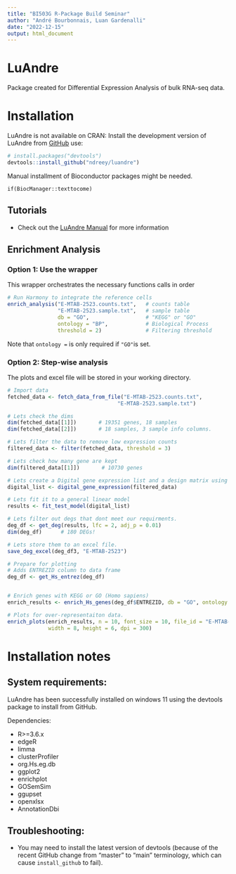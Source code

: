 ```yaml
---
title: "BI503G R-Package Build Seminar"
author: "André Bourbonnais, Luan Gardenalli"
date: "2022-12-15"
output: html_document
---
```


<!-- README.md is generated from README.Rmd. Please edit that file -->


# LuAndre
<!-- badges: start -->
<!-- badges: end -->

Package created for Differential Expression Analysis of bulk RNA-seq data.



# Installation

LuAndre is not available on CRAN:
Install the development version of LuAndre from [GitHub](https://github.com/ndreey/luandre) use:

``` r
# install.packages("devtools")
devtools::install_github("ndreey/luandre")
```
Manual installment of Bioconductor packages might be needed.

```
if(BiocManager::texttocome)
```


## Tutorials

* Check out the [LuAndre Manual](link) for more information


## Enrichment Analysis

### Option 1: Use the wrapper

This wrapper orchestrates the necessary functions calls in order 

```r
# Run Harmony to integrate the reference cells
enrich_analysis("E-MTAB-2523.counts.txt",   # counts table
                "E-MTAB-2523.sample.txt",   # sample table
                db = "GO",                  # "KEGG" or "GO"
                ontology = "BP",            # Biological Process
                threshold = 2)              # Filtering threshold

```
Note that `ontology = ` is only required if `"GO"`is set.

### Option 2: Step-wise analysis
The plots and excel file will be stored in your working directory.

```r
# Import data
fetched_data <- fetch_data_from_file("E-MTAB-2523.counts.txt",
                                   "E-MTAB-2523.sample.txt")

# Lets check the dims
dim(fetched_data[[1]])       # 19351 genes, 18 samples
dim(fetched_data[[2]])       # 18 samples, 3 sample info columns.

# Lets filter the data to remove low expression counts
filtered_data <- filter(fetched_data, threshold = 3)

# Lets check how many gene are kept
dim(filtered_data[[1]])       # 10730 genes

# Lets create a Digital gene expression list and a design matrix using data3
digital_list <- digital_gene_expression(filtered_data)

# Lets fit it to a general linear model
results <- fit_test_model(digital_list)

# Lets filter out degs that dont meet our requirments.
deg_df <- get_deg(results, lfc = 2, adj_p = 0.01)
dim(deg_df)      # 180 DEGs!

# Lets store them to an excel file.
save_deg_excel(deg_df3, "E-MTAB-2523")

# Prepare for plotting
# Adds ENTREZID column to data frame
deg_df <- get_Hs_entrez(deg_df)


# Enrich genes with KEGG or GO (Homo sapiens)
enrich_results <- enrich_Hs_genes(deg_df$ENTREZID, db = "GO", ontology = "BP")

# Plots for over-representaiton data.
enrich_plots(enrich_results, n = 10, font_size = 10, file_id = "E-MTAB-2523", 
             width = 8, height = 6, dpi = 300)

```


# Installation notes
## System requirements:
LuAndre has been successfully installed on windows 11 using the devtools package
to install from GitHub. 

Dependencies:

* R>=3.6.x
* edgeR
* limma
* clusterProfiler
* org.Hs.eg.db
* ggplot2
* enrichplot
* GOSemSim
* ggupset
* openxlsx
* AnnotationDbi

## Troubleshooting:

* You may need to install the latest version of devtools (because of the recent 
GitHub change from "master" to "main" terminology, which can 
cause `install_github` to fail).

